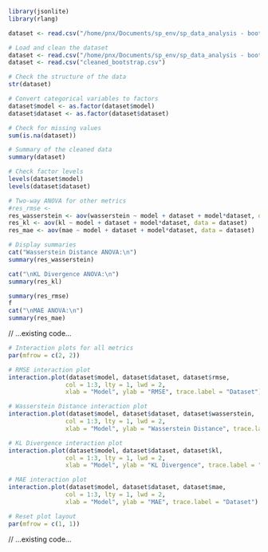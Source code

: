 ```r
library(jsonlite)
library(rlang)
```

```r
dataset <- read.csv("/home/pnx/Documents/sp_env/sp_data_analysis - bootstrap-summary.csv")
```

```r
# Load and clean the dataset
dataset <- read.csv("/home/pnx/Documents/sp_env/sp_data_analysis - bootstrap-summary.csv")
dataset <- read.csv("cleaned_bootstrap.csv")

# Check the structure of the data
str(dataset)

# Convert categorical variables to factors
dataset$model <- as.factor(dataset$model)
dataset$dataset <- as.factor(dataset$dataset)

# Check for missing values
sum(is.na(dataset))

# Summary of the cleaned data
summary(dataset)

# Check factor levels
levels(dataset$model)
levels(dataset$dataset)
```


```r
# Two-way ANOVA for other metrics
#res_rmse <- 
res_wasserstein <- aov(wasserstein ~ model + dataset + model*dataset, data = dataset)
res_kl <- aov(kl ~ model + dataset + model*dataset, data = dataset)
res_mae <- aov(mae ~ model + dataset + model*dataset, data = dataset)

# Display summaries
cat("Wasserstein Distance ANOVA:\n")
summary(res_wasserstein)

cat("\nKL Divergence ANOVA:\n")
summary(res_kl)

summary(res_rmse)
f
cat("\nMAE ANOVA:\n")
summary(res_mae)
```

// ...existing code...
```r
# Interaction plots for all metrics
par(mfrow = c(2, 2))

# RMSE interaction plot
interaction.plot(dataset$model, dataset$dataset, dataset$rmse, 
                col = 1:3, lty = 1, lwd = 2, 
                xlab = "Model", ylab = "RMSE", trace.label = "Dataset")

# Wasserstein Distance interaction plot
interaction.plot(dataset$model, dataset$dataset, dataset$wasserstein, 
                col = 1:3, lty = 1, lwd = 2, 
                xlab = "Model", ylab = "Wasserstein Distance", trace.label = "Dataset")

# KL Divergence interaction plot
interaction.plot(dataset$model, dataset$dataset, dataset$kl, 
                col = 1:3, lty = 1, lwd = 2, 
                xlab = "Model", ylab = "KL Divergence", trace.label = "Dataset")

# MAE interaction plot
interaction.plot(dataset$model, dataset$dataset, dataset$mae, 
                col = 1:3, lty = 1, lwd = 2, 
                xlab = "Model", ylab = "MAE", trace.label = "Dataset")

# Reset plot layout
par(mfrow = c(1, 1))
```
// ...existing code...